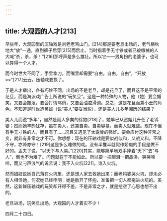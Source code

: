 ```yaml
---
---
---
```

title: 大观园的人才[213]
---




早些年，大观园里的压轴戏是刘老老骂山门。[214]那是要老旦出场的，老气横秋地大“放”一通，直到裤子后穿[215]而后止。当时指着手无寸铁或者已被缴械的人大喊“杀，杀，杀！”[216]那呼声是多么雄壮。所以它——男角扮的老婆子，也可以算得一个人才。

而今时世大不同了，手里拿刀，而嘴里却需要“自由，自由，自由”，“开放××”[217]云云。压轴戏要换了。

于是人才辈出，各有巧妙不同，出场的不是老旦，却是花旦了，而且这不是平常的花旦，而是海派戏广告上所说的“玩笑旦”。这是一种特殊的人物，他（她）要会媚笑，又要会撒泼，要会打情骂俏，又要会油腔滑调。总之，这是花旦而兼小丑的角色。不知道是时世造英雄（说“美人”要妥当些），还是美人儿多年阅历的结果？

美人儿而说“多年”，自然是阅人多矣的徐娘[218]了，她早已从窑姐儿升任了老鸨婆；然而她丰韵犹存，虽在卖人，还兼自卖。自卖容易，而卖人就难些。现在不但有手无寸铁的人，而且有了……况且又遇见了太露骨的强奸。要会应付这种非常之变，就非有非常之才不可。你想想：现在的压轴戏是要似战似和，又战又和，不降不守，亦降亦守！[219]这是多么难做的戏。没有半推半就假作娇痴的手段是做不好的。孟夫子说，“以天下与人易。”[220]其实，能够简单地双手捧着“天下”去“与人”，倒也不为难了。问题就在于不能如此。所以要一把眼泪一把鼻涕，哭哭啼啼，而又刁声浪气的诉苦说：我不入火坑[221]，谁入火坑。

然而娼妓说她自己落在火坑里，还是想人家去救她出来；而老鸨婆哭火坑，却未必有人相信她，何况她已经申明：她是敞开了怀抱，准备把一切人都拖进火坑的。虽然，这新鲜压轴戏的玩笑却开得不差，不是非常之才，就是挖空了心思也想不出的。

老旦进场，玩笑旦出场，大观园的人才着实不少！

四月二十四日。